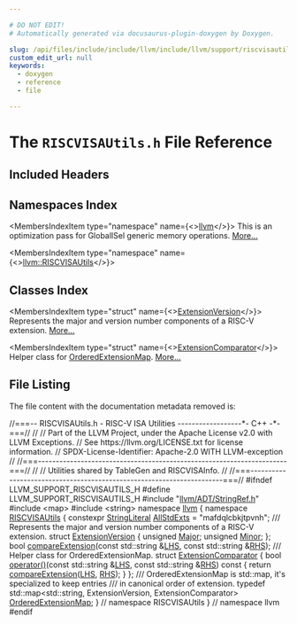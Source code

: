 ```yaml
---

# DO NOT EDIT!
# Automatically generated via docusaurus-plugin-doxygen by Doxygen.

slug: /api/files/include/include/llvm/include/llvm/support/riscvisautils-h
custom_edit_url: null
keywords:
  - doxygen
  - reference
  - file

---
```





# The `RISCVISAUtils.h` File Reference

<DoxygenPage pluginConfig={pluginConfig}>



## Included Headers

<IncludesList>
<IncludesListItem
  filePath="llvm/ADT/StringRef.h"
  permalink="/docs/api/files/include/include/llvm/include/llvm/adt/stringref-h"
  isLocal="true" />
<IncludesListItem
  filePath="map"
  permalink=""
  isLocal="false" />
<IncludesListItem
  filePath="string"
  permalink=""
  isLocal="false" />
</IncludesList>

## Namespaces Index

<MembersIndex>

<MembersIndexItem
  type="namespace"
  name={<><a href="/docs/api/namespaces/llvm">llvm</a></>}>
This is an optimization pass for GlobalISel generic memory operations. <a href="/docs/api/namespaces/llvm/#details">More...</a>
</MembersIndexItem>

<MembersIndexItem
  type="namespace"
  name={<><a href="/docs/api/namespaces/llvm/riscvisautils">llvm::RISCVISAUtils</a></>}>
</MembersIndexItem>

</MembersIndex>

## Classes Index

<MembersIndex>

<MembersIndexItem
  type="struct"
  name={<><a href="/docs/api/structs/llvm/riscvisautils/extensionversion">ExtensionVersion</a></>}>
Represents the major and version number components of a RISC-V extension. <a href="/docs/api/structs/llvm/riscvisautils/extensionversion/#details">More...</a>
</MembersIndexItem>

<MembersIndexItem
  type="struct"
  name={<><a href="/docs/api/structs/llvm/riscvisautils/extensioncomparator">ExtensionComparator</a></>}>
Helper class for <a href="/docs/api/namespaces/llvm/riscvisautils/#a8557faa65915a2ad7c9f4576d736f50b">OrderedExtensionMap</a>. <a href="/docs/api/structs/llvm/riscvisautils/extensioncomparator/#details">More...</a>
</MembersIndexItem>

</MembersIndex>


## File Listing

The file content with the documentation metadata removed is:

<ProgramListing>

<Link id="l00001" /><CodeLine lineNumber="1"><Highlight kind="comment">//===-- RISCVISAUtils.h - RISC-V ISA Utilities ------------------&#42;- C++ -&#42;-===//</Highlight><Highlight kind="normal"></Highlight></CodeLine>
<Link id="l00002" /><CodeLine lineNumber="2"><Highlight kind="normal"></Highlight><Highlight kind="comment">//</Highlight><Highlight kind="normal"></Highlight></CodeLine>
<Link id="l00003" /><CodeLine lineNumber="3"><Highlight kind="normal"></Highlight><Highlight kind="comment">// Part of the LLVM Project, under the Apache License v2.0 with LLVM Exceptions.</Highlight><Highlight kind="normal"></Highlight></CodeLine>
<Link id="l00004" /><CodeLine lineNumber="4"><Highlight kind="normal"></Highlight><Highlight kind="comment">// See https://llvm.org/LICENSE.txt for license information.</Highlight><Highlight kind="normal"></Highlight></CodeLine>
<Link id="l00005" /><CodeLine lineNumber="5"><Highlight kind="normal"></Highlight><Highlight kind="comment">// SPDX-License-Identifier: Apache-2.0 WITH LLVM-exception</Highlight><Highlight kind="normal"></Highlight></CodeLine>
<Link id="l00006" /><CodeLine lineNumber="6"><Highlight kind="normal"></Highlight><Highlight kind="comment">//</Highlight><Highlight kind="normal"></Highlight></CodeLine>
<Link id="l00007" /><CodeLine lineNumber="7"><Highlight kind="normal"></Highlight><Highlight kind="comment">//===----------------------------------------------------------------------===//</Highlight><Highlight kind="normal"></Highlight></CodeLine>
<Link id="l00008" /><CodeLine lineNumber="8"><Highlight kind="normal"></Highlight><Highlight kind="comment">//</Highlight><Highlight kind="normal"></Highlight></CodeLine>
<Link id="l00009" /><CodeLine lineNumber="9"><Highlight kind="normal"></Highlight><Highlight kind="comment">// Utilities shared by TableGen and RISCVISAInfo.</Highlight><Highlight kind="normal"></Highlight></CodeLine>
<Link id="l00010" /><CodeLine lineNumber="10"><Highlight kind="normal"></Highlight><Highlight kind="comment">//</Highlight><Highlight kind="normal"></Highlight></CodeLine>
<Link id="l00011" /><CodeLine lineNumber="11"><Highlight kind="normal"></Highlight><Highlight kind="comment">//===----------------------------------------------------------------------===//</Highlight><Highlight kind="normal"></Highlight></CodeLine>
<Link id="l00012" /><CodeLine lineNumber="12"><Highlight kind="normal"></Highlight></CodeLine>
<Link id="l00013" /><CodeLine lineNumber="13"><Highlight kind="normal"></Highlight><Highlight kind="preprocessor">#ifndef LLVM&#95;SUPPORT&#95;RISCVISAUTILS&#95;H</Highlight><Highlight kind="normal"></Highlight></CodeLine>
<Link id="l00014" /><CodeLine lineNumber="14"><Highlight kind="normal"></Highlight><Highlight kind="preprocessor">#define LLVM&#95;SUPPORT&#95;RISCVISAUTILS&#95;H</Highlight><Highlight kind="normal"></Highlight></CodeLine>
<Link id="l00015" /><CodeLine lineNumber="15"><Highlight kind="normal"></Highlight></CodeLine>
<Link id="l00016" /><CodeLine lineNumber="16"><Highlight kind="normal"></Highlight><Highlight kind="preprocessor">#include &quot;<a href="/docs/api/files/include/include/llvm/include/llvm/adt/stringref-h">llvm/ADT/StringRef.h</a>&quot;</Highlight><Highlight kind="normal"></Highlight></CodeLine>
<Link id="l00017" /><CodeLine lineNumber="17"><Highlight kind="normal"></Highlight><Highlight kind="preprocessor">#include &lt;map&gt;</Highlight><Highlight kind="normal"></Highlight></CodeLine>
<Link id="l00018" /><CodeLine lineNumber="18"><Highlight kind="normal"></Highlight><Highlight kind="preprocessor">#include &lt;string&gt;</Highlight><Highlight kind="normal"></Highlight></CodeLine>
<Link id="l00019" /><CodeLine lineNumber="19"><Highlight kind="normal"></Highlight></CodeLine>
<Link id="l00020" /><CodeLine lineNumber="20"><Highlight kind="normal"></Highlight><Highlight kind="keyword">namespace </Highlight><Highlight kind="normal"><a href="/docs/api/namespaces/llvm">llvm</a> &#123;</Highlight></CodeLine>
<Link id="l00021" /><CodeLine lineNumber="21"><Highlight kind="normal"></Highlight></CodeLine>
<Link id="l00022" /><CodeLine lineNumber="22" lineLink="/docs/api/namespaces/llvm/riscvisautils"><Highlight kind="normal"></Highlight><Highlight kind="keyword">namespace </Highlight><Highlight kind="normal"><a href="/docs/api/namespaces/llvm/riscvisautils">RISCVISAUtils</a> &#123;</Highlight></CodeLine>
<Link id="l00023" /><CodeLine lineNumber="23" lineLink="/docs/api/namespaces/llvm/riscvisautils/#a065d642864b925bfe666f5faf6020165"><Highlight kind="normal"></Highlight><Highlight kind="keyword">constexpr</Highlight><Highlight kind="normal"> <a href="/docs/api/classes/llvm/stringliteral">StringLiteral</a> <a href="/docs/api/namespaces/llvm/riscvisautils/#a065d642864b925bfe666f5faf6020165">AllStdExts</a> = </Highlight><Highlight kind="stringliteral">&quot;mafdqlcbkjtpvnh&quot;</Highlight><Highlight kind="normal">;</Highlight></CodeLine>
<Link id="l00024" /><CodeLine lineNumber="24"><Highlight kind="normal"></Highlight><Highlight kind="comment"></Highlight></CodeLine>
<Link id="l00025" /><CodeLine lineNumber="25"><Highlight kind="comment">/// Represents the major and version number components of a RISC-V extension.</Highlight><Highlight kind="normal"></Highlight></CodeLine>
<Link id="l00026" /><CodeLine lineNumber="26" lineLink="/docs/api/structs/llvm/riscvisautils/extensionversion"><Highlight kind="normal"></Highlight><Highlight kind="keyword">struct </Highlight><Highlight kind="normal"><a href="/docs/api/structs/llvm/riscvisautils/extensionversion">ExtensionVersion</a> &#123;</Highlight></CodeLine>
<Link id="l00027" /><CodeLine lineNumber="27" lineLink="/docs/api/structs/llvm/riscvisautils/extensionversion/#ad23575f31448d711afabff4a0dd225ca"><Highlight kind="normal">  </Highlight><Highlight kind="keywordtype">unsigned</Highlight><Highlight kind="normal"> <a href="/docs/api/structs/llvm/riscvisautils/extensionversion/#ad23575f31448d711afabff4a0dd225ca">Major</a>;</Highlight></CodeLine>
<Link id="l00028" /><CodeLine lineNumber="28" lineLink="/docs/api/structs/llvm/riscvisautils/extensionversion/#a262aaae41705af84c6929cc09004105d"><Highlight kind="normal">  </Highlight><Highlight kind="keywordtype">unsigned</Highlight><Highlight kind="normal"> <a href="/docs/api/structs/llvm/riscvisautils/extensionversion/#a262aaae41705af84c6929cc09004105d">Minor</a>;</Highlight></CodeLine>
<Link id="l00029" /><CodeLine lineNumber="29"><Highlight kind="normal">&#125;;</Highlight></CodeLine>
<Link id="l00030" /><CodeLine lineNumber="30"><Highlight kind="normal"></Highlight></CodeLine>
<Link id="l00031" /><CodeLine lineNumber="31"><Highlight kind="normal"></Highlight><Highlight kind="keywordtype">bool</Highlight><Highlight kind="normal"> <a href="/docs/api/namespaces/llvm/riscvisautils/#a654410af74995521d4f50201f8d88368">compareExtension</a>(</Highlight><Highlight kind="keyword">const</Highlight><Highlight kind="normal"> std::string &amp;<a href="/docs/api/files/lib/lib/target/lib/target/x86/x86partialreduction-cpp/#a9e1483f7215664a2315c53c3558d9a8d">LHS</a>, </Highlight><Highlight kind="keyword">const</Highlight><Highlight kind="normal"> std::string &amp;<a href="/docs/api/files/lib/lib/target/lib/target/x86/x86partialreduction-cpp/#a87b8bfbbe9d8f7146d7f20a5fb42efd0">RHS</a>);</Highlight></CodeLine>
<Link id="l00032" /><CodeLine lineNumber="32"><Highlight kind="normal"></Highlight><Highlight kind="comment"></Highlight></CodeLine>
<Link id="l00033" /><CodeLine lineNumber="33"><Highlight kind="comment">/// Helper class for OrderedExtensionMap.</Highlight><Highlight kind="normal"></Highlight></CodeLine>
<Link id="l00034" /><CodeLine lineNumber="34" lineLink="/docs/api/structs/llvm/riscvisautils/extensioncomparator"><Highlight kind="normal"></Highlight><Highlight kind="keyword">struct </Highlight><Highlight kind="normal"><a href="/docs/api/structs/llvm/riscvisautils/extensioncomparator">ExtensionComparator</a> &#123;</Highlight></CodeLine>
<Link id="l00035" /><CodeLine lineNumber="35" lineLink="/docs/api/structs/llvm/riscvisautils/extensioncomparator/#a8ac9814f484992b57a137a676bdfd38a"><Highlight kind="normal">  </Highlight><Highlight kind="keywordtype">bool</Highlight><Highlight kind="normal"> <a href="/docs/api/structs/llvm/riscvisautils/extensioncomparator/#a8ac9814f484992b57a137a676bdfd38a">operator()</a>(</Highlight><Highlight kind="keyword">const</Highlight><Highlight kind="normal"> std::string &amp;<a href="/docs/api/files/lib/lib/target/lib/target/x86/x86partialreduction-cpp/#a9e1483f7215664a2315c53c3558d9a8d">LHS</a>, </Highlight><Highlight kind="keyword">const</Highlight><Highlight kind="normal"> std::string &amp;<a href="/docs/api/files/lib/lib/target/lib/target/x86/x86partialreduction-cpp/#a87b8bfbbe9d8f7146d7f20a5fb42efd0">RHS</a>)</Highlight><Highlight kind="keyword"> const </Highlight><Highlight kind="normal">&#123;</Highlight></CodeLine>
<Link id="l00036" /><CodeLine lineNumber="36"><Highlight kind="normal">    </Highlight><Highlight kind="keywordflow">return</Highlight><Highlight kind="normal"> <a href="/docs/api/namespaces/llvm/riscvisautils/#a654410af74995521d4f50201f8d88368">compareExtension</a>(<a href="/docs/api/files/lib/lib/target/lib/target/x86/x86partialreduction-cpp/#a9e1483f7215664a2315c53c3558d9a8d">LHS</a>, <a href="/docs/api/files/lib/lib/target/lib/target/x86/x86partialreduction-cpp/#a87b8bfbbe9d8f7146d7f20a5fb42efd0">RHS</a>);</Highlight></CodeLine>
<Link id="l00037" /><CodeLine lineNumber="37"><Highlight kind="normal">  &#125;</Highlight></CodeLine>
<Link id="l00038" /><CodeLine lineNumber="38"><Highlight kind="normal">&#125;;</Highlight></CodeLine>
<Link id="l00039" /><CodeLine lineNumber="39"><Highlight kind="normal"></Highlight><Highlight kind="comment"></Highlight></CodeLine>
<Link id="l00040" /><CodeLine lineNumber="40"><Highlight kind="comment">/// OrderedExtensionMap is std::map, it&#39;s specialized to keep entries</Highlight></CodeLine>
<Link id="l00041" /><CodeLine lineNumber="41"><Highlight kind="comment">/// in canonical order of extension.</Highlight><Highlight kind="normal"></Highlight></CodeLine>
<Link id="l00042" /><CodeLine lineNumber="42"><Highlight kind="normal"></Highlight><Highlight kind="keyword">typedef</Highlight><Highlight kind="normal"> std::map&lt;std::string, ExtensionVersion, ExtensionComparator&gt;</Highlight></CodeLine>
<Link id="l00043" /><CodeLine lineNumber="43" lineLink="/docs/api/namespaces/llvm/riscvisautils/#a8557faa65915a2ad7c9f4576d736f50b"><Highlight kind="normal">    <a href="/docs/api/namespaces/llvm/riscvisautils/#a8557faa65915a2ad7c9f4576d736f50b">OrderedExtensionMap</a>;</Highlight></CodeLine>
<Link id="l00044" /><CodeLine lineNumber="44"><Highlight kind="normal"></Highlight></CodeLine>
<Link id="l00045" /><CodeLine lineNumber="45"><Highlight kind="normal">&#125; </Highlight><Highlight kind="comment">// namespace RISCVISAUtils</Highlight><Highlight kind="normal"></Highlight></CodeLine>
<Link id="l00046" /><CodeLine lineNumber="46"><Highlight kind="normal"></Highlight></CodeLine>
<Link id="l00047" /><CodeLine lineNumber="47"><Highlight kind="normal">&#125; </Highlight><Highlight kind="comment">// namespace llvm</Highlight><Highlight kind="normal"></Highlight></CodeLine>
<Link id="l00048" /><CodeLine lineNumber="48"><Highlight kind="normal"></Highlight></CodeLine>
<Link id="l00049" /><CodeLine lineNumber="49"><Highlight kind="normal"></Highlight><Highlight kind="preprocessor">#endif</Highlight></CodeLine>

</ProgramListing>


</DoxygenPage>
